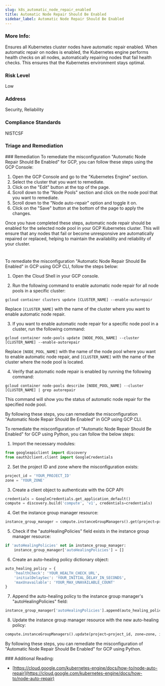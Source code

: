 ```yaml
---
slug: k8s_automatic_node_repair_enabled
title: Automatic Node Repair Should Be Enabled
sidebar_label: Automatic Node Repair Should Be Enabled
---
```


### More Info:

Ensures all Kubernetes cluster nodes have automatic repair enabled. When automatic repair on nodes is enabled, the Kubernetes engine performs health checks on all nodes, automatically repairing nodes that fail health checks. This ensures that the Kubernetes environment stays optimal.

### Risk Level

Low

### Address

Security, Reliability

### Compliance Standards

NISTCSF


### Triage and Remediation
<Tabs>
<Tab title='Remediation'>
### Remediation

<AccordionGroup>
<Accordion title='Using Console' defaultOpen='true'>
To remediate the misconfiguration "Automatic Node Repair Should Be Enabled" for GCP, you can follow these steps using the GCP Console:

1. Open the GCP Console and go to the "Kubernetes Engine" section.
2. Select the cluster that you want to remediate.
3. Click on the "Edit" button at the top of the page.
4. Scroll down to the "Node Pools" section and click on the node pool that you want to remediate.
5. Scroll down to the "Node auto-repair" option and toggle it on.
6. Click on the "Save" button at the bottom of the page to apply the changes.

Once you have completed these steps, automatic node repair should be enabled for the selected node pool in your GCP Kubernetes cluster. This will ensure that any nodes that fail or become unresponsive are automatically repaired or replaced, helping to maintain the availability and reliability of your cluster.

#
</Accordion>

<Accordion title='Using CLI'>
To remediate the misconfiguration "Automatic Node Repair Should Be Enabled" in GCP using GCP CLI, follow the steps below:

1. Open the Cloud Shell in your GCP console.

2. Run the following command to enable automatic node repair for all node pools in a specific cluster:

```
gcloud container clusters update [CLUSTER_NAME] --enable-autorepair
```

Replace `[CLUSTER_NAME]` with the name of the cluster where you want to enable automatic node repair.

3. If you want to enable automatic node repair for a specific node pool in a cluster, run the following command:

```
gcloud container node-pools update [NODE_POOL_NAME] --cluster [CLUSTER_NAME] --enable-autorepair
```

Replace `[NODE_POOL_NAME]` with the name of the node pool where you want to enable automatic node repair, and `[CLUSTER_NAME]` with the name of the cluster where the node pool is located.

4. Verify that automatic node repair is enabled by running the following command:

```
gcloud container node-pools describe [NODE_POOL_NAME] --cluster [CLUSTER_NAME] | grep autorepair
```

This command will show you the status of automatic node repair for the specified node pool.

By following these steps, you can remediate the misconfiguration "Automatic Node Repair Should Be Enabled" in GCP using GCP CLI.
</Accordion>

<Accordion title='Using Python'>
To remediate the misconfiguration of "Automatic Node Repair Should Be Enabled" for GCP using Python, you can follow the below steps:

1. Import the necessary modules:

```python
from googleapiclient import discovery
from oauth2client.client import GoogleCredentials
```

2. Set the project ID and zone where the misconfiguration exists:

```python
project_id = 'YOUR_PROJECT_ID'
zone = 'YOUR_ZONE'
```

3. Create a client object to authenticate with the GCP API:

```python
credentials = GoogleCredentials.get_application_default()
compute = discovery.build('compute', 'v1', credentials=credentials)
```

4. Get the instance group manager resource:

```python
instance_group_manager = compute.instanceGroupManagers().get(project=project_id, zone=zone, instanceGroupManager='YOUR_INSTANCE_GROUP_MANAGER_NAME').execute()
```

5. Check if the "autoHealingPolicies" field exists in the instance group manager resource:

```python
if 'autoHealingPolicies' not in instance_group_manager:
    instance_group_manager['autoHealingPolicies'] = []
```

6. Create an auto-healing policy dictionary object:

```python
auto_healing_policy = {
    'healthCheck': 'YOUR_HEALTH_CHECK_URL',
    'initialDelaySec': 'YOUR_INITIAL_DELAY_IN_SECONDS',
    'maxUnavailable': 'YOUR_MAX_UNAVAILABLE_COUNT'
}
```

7. Append the auto-healing policy to the instance group manager's "autoHealingPolicies" field:

```python
instance_group_manager['autoHealingPolicies'].append(auto_healing_policy)
```

8. Update the instance group manager resource with the new auto-healing policy:

```python
compute.instanceGroupManagers().update(project=project_id, zone=zone, instanceGroupManager='YOUR_INSTANCE_GROUP_MANAGER_NAME', body=instance_group_manager).execute()
```

By following these steps, you can remediate the misconfiguration of "Automatic Node Repair Should Be Enabled" for GCP using Python.
</Accordion>

</AccordionGroup>
</Tab>
</Tabs>
### Additional Reading:

- [https://cloud.google.com/kubernetes-engine/docs/how-to/node-auto-repair](https://cloud.google.com/kubernetes-engine/docs/how-to/node-auto-repair) 

